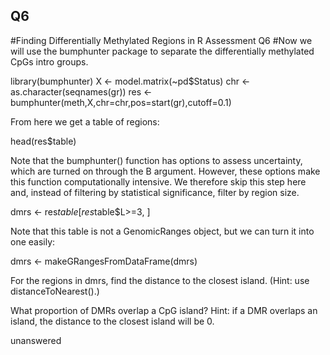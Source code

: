 ## Q6
#Finding Differentially Methylated Regions in R Assessment Q6
#Now we will use the bumphunter package to separate the differentially methylated CpGs intro groups.

    
library(bumphunter)
X <- model.matrix(~pd$Status)
chr <- as.character(seqnames(gr))
res <- bumphunter(meth,X,chr=chr,pos=start(gr),cutoff=0.1)

  
From here we get a table of regions:

    
head(res$table)

  
Note that the bumphunter() function has options to assess uncertainty, which are turned on through the B argument. However, these options make this function computationally intensive. We therefore skip this step here and, instead of filtering by statistical significance, filter by region size.

    
dmrs <- res$table[ res$table$L>=3, ]

  
Note that this table is not a GenomicRanges object, but we can turn it into one easily:

    
dmrs <- makeGRangesFromDataFrame(dmrs)

  
For the regions in dmrs, find the distance to the closest island. (Hint: use distanceToNearest().)

What proportion of DMRs overlap a CpG island?
Hint: if a DMR overlaps an island, the distance to the closest island will be 0.

  unanswered  
  



